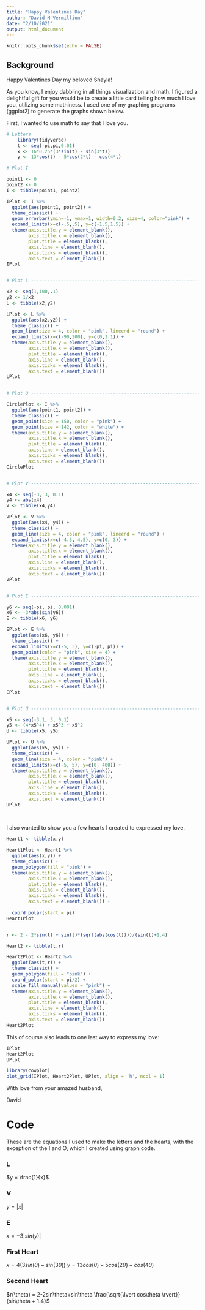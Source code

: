 ```yaml
---
title: "Happy Valentines Day"
author: "David M Vermillion"
date: "2/10/2021"
output: html_document
---
```


```r
knitr::opts_chunk$set(echo = FALSE)
```

## Background

Happy Valentines Day my beloved Shayla!

As you know, I enjoy dabbling in all things visualization and math. I figured a delightful gift for you would be to create a little card telling how much I love you, utilizing some mathiness. I used one of my graphing programs (ggplot2) to generate the graphs shown below.

First, I wanted to use math to say that I love you.

``` r
# Letters
    library(tidyverse)
    t <- seq(-pi,pi,0.01)
    x <- 16*0.25*(3*sin(t) - sin(3*t))
    y <- 13*cos(t) - 5*cos(2*t) - cos(4*t)

# Plot I----

point1 <- 0
point2 <- 0
I <- tibble(point1, point2)

IPlot <- I %>% 
  ggplot(aes(point1, point2)) +
  theme_classic() +
  geom_errorbar(ymin=-1, ymax=1, width=0.2, size=4, color="pink") +
  expand_limits(x=c(-.5,.5), y=c(-1.5,1.5)) +
  theme(axis.title.y = element_blank(),
        axis.title.x = element_blank(),
        plot.title = element_blank(),
        axis.line = element_blank(),
        axis.ticks = element_blank(),
        axis.text = element_blank())
IPlot


# Plot L ------------------------------------------------------------------

x2 <- seq(1,100,.1)
y2 <- 1/x2
L <- tibble(x2,y2)

LPlot <- L %>% 
  ggplot(aes(x2,y2)) +
  theme_classic() +
  geom_line(size = 4, color = "pink", lineend = "round") +
  expand_limits(x=c(-90,200), y=c(0,1.1)) +
  theme(axis.title.y = element_blank(),
        axis.title.x = element_blank(),
        plot.title = element_blank(),
        axis.line = element_blank(),
        axis.ticks = element_blank(),
        axis.text = element_blank())
LPlot


# Plot O ------------------------------------------------------------------

CirclePlot <- I %>% 
  ggplot(aes(point1, point2)) +
  theme_classic() +
  geom_point(size = 150, color = "pink") +
  geom_point(size = 142, color = "white") +
  theme(axis.title.y = element_blank(),
        axis.title.x = element_blank(),
        plot.title = element_blank(),
        axis.line = element_blank(),
        axis.ticks = element_blank(),
        axis.text = element_blank())
CirclePlot


# Plot V ------------------------------------------------------------------

x4 <- seq(-3, 3, 0.1)
y4 <- abs(x4)
V <- tibble(x4,y4)

VPlot <- V %>% 
  ggplot(aes(x4, y4)) + 
  theme_classic() +
  geom_line(size = 4, color = "pink", lineend = "round") +
  expand_limits(x=c(-4.5, 4.5), y=c(0, 3)) +
  theme(axis.title.y = element_blank(),
        axis.title.x = element_blank(),
        plot.title = element_blank(),
        axis.line = element_blank(),
        axis.ticks = element_blank(),
        axis.text = element_blank())
VPlot


# Plot E ------------------------------------------------------------------

y6 <- seq(-pi, pi, 0.001)
x6 <- -3*abs(sin(y6))
E <- tibble(x6, y6)

EPlot <- E %>% 
  ggplot(aes(x6, y6)) + 
  theme_classic() +
  expand_limits(x=c(-5, 3), y=c(-pi, pi)) +
  geom_point(color = "pink", size = 4) +
  theme(axis.title.y = element_blank(),
        axis.title.x = element_blank(),
        plot.title = element_blank(),
        axis.line = element_blank(),
        axis.ticks = element_blank(),
        axis.text = element_blank())
EPlot


# Plot U ------------------------------------------------------------------

x5 <- seq(-3.1, 3, 0.1)
y5 <- (4*x5^4) + x5^3 + x5^2
U <- tibble(x5, y5)

UPlot <- U %>% 
  ggplot(aes(x5, y5)) +
  theme_classic() +
  geom_line(size = 4, color = "pink") +
  expand_limits(x=c(-5, 5), y=c(0, 400)) +
  theme(axis.title.y = element_blank(),
        axis.title.x = element_blank(),
        plot.title = element_blank(),
        axis.line = element_blank(),
        axis.ticks = element_blank(),
        axis.text = element_blank())
UPlot
    
    
```


I also wanted to show you a few hearts I created to expressed my love.

``` r
Heart1 <- tibble(x,y)

Heart1Plot <- Heart1 %>% 
  ggplot(aes(x,y)) +
  theme_classic() +
  geom_polygon(fill = "pink") +
  theme(axis.title.y = element_blank(),
        axis.title.x = element_blank(),
        plot.title = element_blank(),
        axis.line = element_blank(),
        axis.ticks = element_blank(),
        axis.text = element_blank()) +
  
  coord_polar(start = pi)
Heart1Plot


r <- 2 - 2*sin(t) + sin(t)*(sqrt(abs(cos(t))))/(sin(t)+1.4)

Heart2 <- tibble(t,r)

Heart2Plot <- Heart2 %>% 
  ggplot(aes(t,r)) +
  theme_classic() +
  geom_polygon(fill = "pink") +
  coord_polar(start = pi/2) +
  scale_fill_manual(values = "pink") +
  theme(axis.title.y = element_blank(),
        axis.title.x = element_blank(),
        plot.title = element_blank(),
        axis.line = element_blank(),
        axis.ticks = element_blank(),
        axis.text = element_blank())
Heart2Plot
```

This of course also leads to one last way to express my love:

```  r
IPlot
Heart2Plot
UPlot

```

```  r
library(cowplot)
plot_grid(IPlot, Heart2Plot, UPlot, align = 'h', ncol = 1)

```

With love from your amazed husband,

David


# Code

These are the equations I used to make the letters and the hearts, with the exception of the I and O, which I created using graph code.

### L
$y = \frac{1}{x}$

### V
$y=\lvert x\rvert$

### E
$x=-3\lvert sin(y)\rvert$


### First Heart
$x=4(3sin(\theta) - sin(3\theta))$
$y=13cos(\theta) - 5cos(2\theta) - cos(4\theta)$

### Second Heart
$r(\theta) = 2-2sin\theta+sin\theta \frac{\sqrt{\lvert cos\theta \rvert}}{sin\theta + 1.4}$
